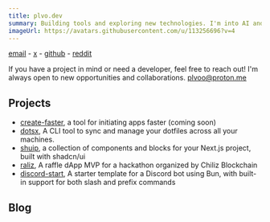 ```yaml
---
title: plvo.dev
summary: Building tools and exploring new technologies. I'm into AI and blockchain, where I enjoy experimenting and creating useful projects. I also build open-source tools that make developers’ lives easier.
imageUrl: https://avatars.githubusercontent.com/u/113256696?v=4
---
```


[email](mailto:plvoo@proton.me) - [x](https://x.com/pelavo7) - [github](https://github.com/plvo) - [reddit](https://www.reddit.com/user/plvo)

If you have a project in mind or need a developer, feel free to reach out! I'm always open to new opportunities and collaborations. [plvoo@proton.me](mailto:plvoo@proton.me)

## Projects

- [create-faster](https://create.plvo.dev), a tool for initiating apps faster (coming soon)
- [dotsx](https://github.com/plvo/dotsx), A CLI tool to sync and manage your dotfiles across all your machines.
- [shuip](https://shuip.xyz), a collection of components and blocks for your Next.js project, built with shadcn/ui
- [raliz](https://github.com/plvo/raliz), A raffle dApp MVP for a hackathon organized by Chiliz Blockchain
- [discord-start](https://github.com/plvo/discord-starter), A starter template for a Discord bot using Bun, with built-in support for both slash and prefix commands

## Blog

<BlogList />
